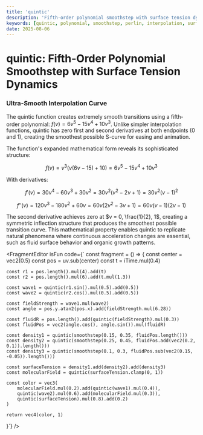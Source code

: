 ```yaml
---
title: 'quintic'
description: 'Fifth-order polynomial smoothstep with surface tension dynamics'
keywords: [quintic, polynomial, smoothstep, perlin, interpolation, surface tension, fluid dynamics]
date: 2025-08-06
---
```



# quintic: Fifth-Order Polynomial Smoothstep with Surface Tension Dynamics

### Ultra-Smooth Interpolation Curve

The quintic function creates extremely smooth transitions using a fifth-order polynomial: $f(v) = 6v^5 - 15v^4 + 10v^3$. Unlike simpler interpolation functions, quintic has zero first and second derivatives at both endpoints (0 and 1), creating the smoothest possible S-curve for easing and animation.

The function's expanded mathematical form reveals its sophisticated structure:

$$f(v) = v^3(v(6v - 15) + 10) = 6v^5 - 15v^4 + 10v^3$$

With derivatives:

$$f'(v) = 30v^4 - 60v^3 + 30v^2 = 30v^2(v^2 - 2v + 1) = 30v^2(v-1)^2$$

$$f''(v) = 120v^3 - 180v^2 + 60v = 60v(2v^2 - 3v + 1) = 60v(v-1)(2v-1)$$

The second derivative achieves zero at $v = 0, \frac{1}{2}, 1$, creating a symmetric inflection structure that produces the smoothest possible transition curve. This mathematical property enables quintic to replicate natural phenomena where continuous acceleration changes are essential, such as fluid surface behavior and organic growth patterns.

<FragmentEditor
        isFun
        code={`
const fragment = () => {
	const center = vec2(0.5)
	const pos = uv.sub(center)
	const t = iTime.mul(0.4)
	
	const r1 = pos.length().mul(4).add(t)
	const r2 = pos.length().mul(6).add(t.mul(1.3))
	
	const wave1 = quintic(r1.sin().mul(0.5).add(0.5))
	const wave2 = quintic(r2.cos().mul(0.5).add(0.5))
	
	const fieldStrength = wave1.mul(wave2)
	const angle = pos.y.atan2(pos.x).add(fieldStrength.mul(6.28))
	
	const fluidR = pos.length().add(quintic(fieldStrength).mul(0.3))
	const fluidPos = vec2(angle.cos(), angle.sin()).mul(fluidR)
	
	const density1 = quintic(smoothstep(0.15, 0.35, fluidPos.length()))
	const density2 = quintic(smoothstep(0.25, 0.45, fluidPos.add(vec2(0.2, 0.1)).length()))
	const density3 = quintic(smoothstep(0.1, 0.3, fluidPos.sub(vec2(0.15, -0.05)).length()))
	
	const surfaceTension = density1.add(density2).add(density3)
	const molecularField = quintic(surfaceTension.clamp(0, 1))
	
	const color = vec3(
		molecularField.mul(0.2).add(quintic(wave1).mul(0.4)),
		quintic(wave2).mul(0.6).add(molecularField.mul(0.3)),
		quintic(surfaceTension).mul(0.8).add(0.2)
	)
	
	return vec4(color, 1)
}`}
/>
